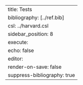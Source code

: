 ---
title: Tests
bibliography: [../ref.bib]
csl: ../harvard.csl
sidebar_position: 8
execute:
  echo: false
editor:
    render-on-save: false
suppress-bibliography: true
---